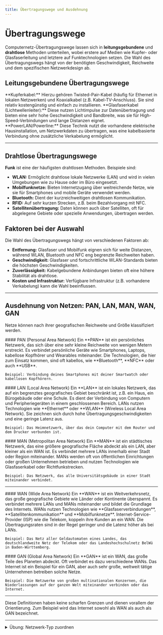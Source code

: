 ---
title: Übertragungswege und Ausdehnung
---

# Übertragungswege

Computernetz-Übertragungswege lassen sich in **leitungsgebundene** und **drahtlose** Methoden unterteilen, wobei erstere auf Medien wie Kupfer- oder Glasfaserleitung und letztere auf Funktechnologien setzen. Die Wahl des Übertragungswegs hängt von der benötigten Geschwindigkeit, Reichweite und dem spezifischen Netzwerkdesign ab. 

## Leitungsgebundene Übertragungswege

<Columns>
  <Column className='text--left'>
**Kupferkabel:**
Hierzu gehören Twisted-Pair-Kabel (häufig für Ethernet in lokalen Netzwerken) und Koaxialkabel (z.B. Kabel-TV-Anschluss). Sie sind relativ kostengünstig und einfach zu installieren. 
  </Column>
  <Column className='text--left'>
**Glasfaserkabel (Lichtwellenleiter):**
Diese nutzen Lichtimpulse zur Datenübertragung und bieten eine sehr hohe Geschwindigkeit und Bandbreite, was sie für High-Speed-Verbindungen und lange Distanzen eignet.
  </Column>
  <Column className='text--left'>
**PowerLAN/Powerline:**
Diese Technik nutzt die vorhandene elektrische Hausinstallation, um Netzwerkdaten zu übertragen, was eine kabelbasierte Verbindung ohne zusätzliche Verkabelung ermöglicht. 
  </Column>
</Columns>

---

## Drahtlose Übertragungswege 

**Funk** ist eine der häufigsten drahtlosen Methoden. Beispiele sind:
- **WLAN:** Ermöglicht drahtlose lokale Netzwerke (LAN) und wird in vielen Umgebungen wie zu Hause oder im Büro eingesetzt.
- **Mobilfunknetze:** Bieten Internetzugang über weitreichende Netze, wie sie für Smartphones und mobile Geräte verwendet werden.
- **Bluetooth:** Dient der kurzreichweitigen drahtlosen Kommunikation.
- **RFID:** Auf sehr kurzen Strecken, z.B. beim Bezahlvorgang mit NFC. 
- **Satellitenübertragung:** Daten können auch über Satelliten, oft für abgelegene Gebiete oder spezielle Anwendungen, übertragen werden. 

## Faktoren bei der Auswahl
Die Wahl des Übertragungswegs hängt von verschiedenen Faktoren ab: 

- **Entfernung:**
  Glasfaser und Mobilfunk eignen sich für weite Distanzen, während WLAN, Bluetooth und NFC eng begrenzte Reichweiten haben.
- **Geschwindigkeit:**
  Glasfaser und fortschrittliche WLAN-Standards bieten die höchsten Geschwindigkeiten.
- **Zuverlässigkeit:**
  Kabelgebundene Anbindungen bieten oft eine höhere Stabilität als drahtlose. 
- **Kosten und Infrastruktur:**
  Verfügbare Infrastruktur (z.B. vorhandene Verkabelung) kann die Wahl beeinflussen. 

---

## Ausdehnung von Netzen: PAN, LAN, MAN, WAN, GAN

Netze können nach ihrer geografischen Reichweite und Größe klassifiziert werden.

<Columns>
  <Column className='text--left'>
    #### PAN (Personal Area Network)
    Ein **PAN** ist ein persönliches Netzwerk, das sich über eine sehr kleine Reichweite von wenigen Metern erstreckt. Es verbindet persönliche Geräte wie Smartphones, Laptops, kabellose Kopfhörer und Wearables miteinander. Die Technologien, die hier zum Einsatz kommen, sind oft kabellos, wie **Bluetooth**, **NFC** oder auch **USB**.
    
    Beispiel: Verbindung deines Smartphones mit deiner Smartwatch oder kabellosen Kopfhörern.
  </Column>
  <Column className='text--left'>
    #### LAN (Local Area Network)
    Ein **LAN** ist ein lokales Netzwerk, das auf ein begrenztes geografisches Gebiet beschränkt ist, z.B. ein Haus, ein Bürogebäude oder eine Schule. Es dient der Verbindung von Computern und Peripheriegeräten in einem geschlossenen Bereich. LANs nutzen Technologien wie **Ethernet** oder **WLAN** (Wireless Local Area Network). Sie zeichnen sich durch hohe Übertragungsgeschwindigkeiten und eine geringe Latenz aus.
    
    Beispiel: Das Heimnetzwerk, über das dein Computer mit dem Router und dem Drucker verbunden ist.
  </Column>
  <Column className='text--left'>
    #### MAN (Metropolitan Area Network)
    Ein **MAN** ist ein städtisches Netzwerk, das eine größere geografische Fläche abdeckt als ein LAN, aber kleiner als ein WAN ist. Es verbindet mehrere LANs innerhalb einer Stadt oder Region miteinander. MANs werden oft von öffentlichen Einrichtungen oder großen Unternehmen betrieben und nutzen Technologien wie Glasfaserkabel oder Richtfunkstrecken.
    
    Beispiel: Das Netzwerk, das alle Universitätsgebäude in einer Stadt miteinander verbindet.
  </Column>
</Columns>

---

<Columns>
  <Column className='text--left'>
    #### WAN (Wide Area Network)
    Ein **WAN** ist ein Weitverkehrsnetz, das große geografische Gebiete wie Länder oder Kontinente überspannt. Es verbindet mehrere LANs und MANs miteinander und bildet die Grundlage des Internets. WANs nutzen Technologien wie **Glasfaserverbindungen**, **Satellitenkommunikation** und **Mobilfunknetze**. Internet-Service-Provider (ISP) wie die Telekom, koppeln ihre Kunden an ein WAN. Die Übertragungsraten sind in der Regel geringer und die Latenz höher als bei LANs.
    
    Beispiel: Das Netz aller Geldautomaten eines Landes, das deutschlandweite Netz der Telekom oder das Landeshochschulnetz BelWü in Baden-Württemberg.
  </Column>
  <Column className='text--left'>
    #### GAN (Global Area Network)
    Ein **GAN** ist ein WAN, das große Teile des Planeten abdeckt. Oft verbindet es dazu verschiedene WANs. Das Internet ist ein Beispiel für ein GAN, aber auch sehr große, weltweit tätige Unternehmen betreiben solche Netze.
    
    Beispiel: Die Netzwerke von großen multinationalen Konzernen, die Niederlassungen auf der ganzen Welt miteinander verbinden oder das Internet.
  </Column>
</Columns>

---

Diese Definitionen haben keine scharfen Grenzen und dienen vorallem der Orientierung. Zum Beispiel wird das Internet sowohl als WAN als auch als GAN bezeichnet.

---

<details>
  <summary>Übung: Netzwerk-Typ zuordnen</summary>

<ItemMatch taskData={[
  { id: 'home', text: 'Dein Heimnetzwerk mit Laptop, Smartphone und Drucker.', answer: 'LAN' },
  { id: 'bluetooth', text: 'Ein Bluetooth-Headset, das mit deinem Handy verbunden ist.', answer: 'PAN' },
  { id: 'internet', text: 'Das Internet, das Länder und Kontinente verbindet.', answer: 'WAN' },
  { id: 'uni', text: 'Das Netzwerk, das die verschiedenen Campus-Gebäude der Universität verbindet.', answer: 'MAN' },
  { id: 'multicorp', text: 'Das Netzwerk eines Konzerns mit Niederlassungen in New York, London und Tokio.', answer: 'GAN' },
]} />

</details>
